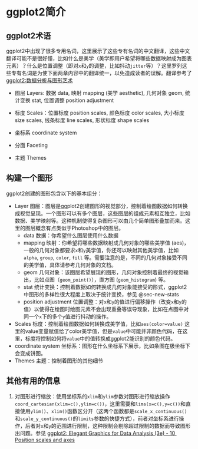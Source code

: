 # ggplot2简介 {#sec-ggplot2intro}

## ggplot2术语

ggplot2中出现了很多专用名词，这里展示了这些专有名词的中文翻译，这些中文翻译可能不是很好懂，比如什么是美学（美学即用户希望将哪些数据映射成为图表元素）？什么是位置调整（即对`x`和`y`的调整，比如抖动`jitter`等）？这里罗列这些专有名词是为使下面两章内容中的翻译统一，以免造成读者的误解。翻译参考了 [ggplot2:数据分析与图形艺术](https://book.douban.com/subject/30383562/)

- 图层 Layers: 数据 data, 映射 mapping (美学 aesthetic), 几何对象 geom, 统计变换 stat, 位置调整 position adjustment

- 标度 Scales：位置标度 position scales, 颜色标度 color scales, 大小标度 size scales, 线条标度 line scales, 形状标度 shape scales

- 坐标系 coordinate system

- 分面 Faceting

- 主题 Themes

## 构建一个图形

ggplot2创建的图形包含以下的基本组分：

- Layer 图层：图层是ggplot2创建图形的视觉部分，控制着绘图数据如何转换成视觉呈现。一个图形可以有多个图层，这些图层的组成元素相互独立，比如数据、美学映射等。这种机制使得复杂图形可以由几个简单图形叠加而来。这里的图层概念有点类似于Photoshop中的图层。
	- data 数据：你希望什么图层使用什么数据
	- mapping 映射：你希望将哪些数据映射成几何对象的哪些美学值 (aes)，一般的几何对象都要求`x`和`y`美学值，你还可以映射其他美学值，比如 `alpha`, `group`, `color`, `fill` 等。需要注意的是，不同的几何对象接受不同的美学值，具体请参考几何对象的文档。
	- geom 几何对象：该图层希望展现的图形，几何对象控制着最终的视觉输出，比如点图（`geom_point()`），直方图 (`geom_histogram`) 等。
	- stat 统计变换：控制着数据如何转换成几何对象能接受的形式，ggplot2中图形的多样性很大程度上取决于统计变换，参见 @sec-new-stats
	- position adjustment 位置调整：对`x`和`y`的值进行偏移操作（改变`x`和`y`的值）以使得在绘图时绘图元素不会出现重叠等误导现象，比如在点图中对同一个`x`下的多个`y`值进行抖动的操作。
- Scales 标度：控制着绘图数据如何转换成美学值，比如`aes(color=value)` 这里的value变量赋值给了color美学值，但是`value`中可能并非颜色代码，在这里，标度将控制如何将`value`中的值转换成ggplot2能识别的颜色代码。
- coordinate system 坐标系：图形在什么坐标系下展示，比如条图在极坐标下会变成饼图。
- Themes 主题：控制着图形的其他细节

## 其他有用的信息

1. 对图形进行缩放：使用坐标系的`xlim`和`ylim`参数对图形进行缩放操作 `coord_cartesian(xlim=c(),ylim=c())`，这里需要和`lims(x=c(),y=c())`和直接使用`ylim()`、`xlim()`函数区分开（这两个函数都是`scale_x_continuous()`和`scale_y_continuous()`的`limits`参数的快捷方式），前者对坐标系进行操作，后者对`x`和`y`的范围进行限制，这种限制会剔除超过限制的数据而导致图形出问题。参见 [ggplot2: Elegant Graphics for Data Analysis (3e) - 10  Position scales and axes](https://ggplot2-book.org/scales-position#sec-zooming-in)